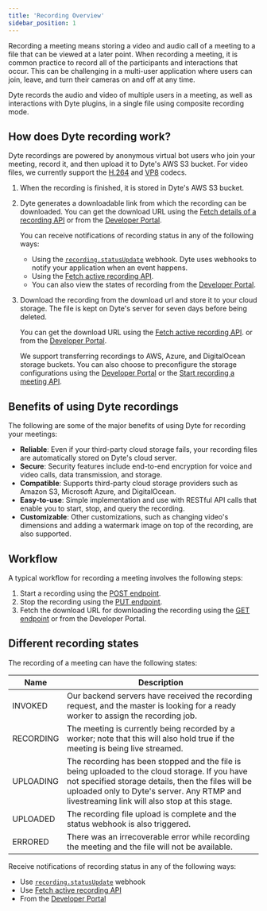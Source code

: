 ```yaml
---
title: 'Recording Overview'
sidebar_position: 1
---
```


Recording a meeting means storing a video and audio call of a meeting to a file
that can be viewed at a later point. When recording a meeting, it is common
practice to record all of the participants and interactions that occur. This can
be challenging in a multi-user application where users can join, leave, and turn
their cameras on and off at any time.

Dyte records the audio and video of multiple users in a meeting, as well as
interactions with Dyte plugins, in a single file using composite recording mode.

## How does Dyte recording work?

Dyte recordings are powered by anonymous virtual bot users who join your
meeting, record it, and then upload it to Dyte's AWS S3 bucket. For video files,
we currently support the
[H.264](https://en.wikipedia.org/wiki/Advanced_Video_Coding) and
[VP8](https://en.wikipedia.org/wiki/VP8) codecs.

1. When the recording is finished, it is stored in Dyte's AWS S3 bucket.
2. Dyte generates a downloadable link from which the recording can be
   downloaded. You can get the download URL using the
   [Fetch details of a recording API](/api?v=v2#/operations/get_one_recording)
   or from the [Developer Portal](https://dev.dyte.io/).

   You can receive notifications of recording status in any of the following
   ways:

   - Using the
     [`recording.statusUpdate`](/guides-v2/webhooks/webhook-events#recordingstatusupdate)
     webhook. Dyte uses webhooks to notify your application when an event
     happens.
   - Using the
     [Fetch active recording API](/api?v=v2#/operations/get_active_recording).
   - You can also view the states of recording from the
     [Developer Portal](https://dev.dyte.io/).

3. Download the recording from the download url and store it to your cloud
   storage. The file is kept on Dyte's server for seven days before being
   deleted.

   You can get the download URL using the
   [Fetch active recording API](/api?v=v2#/operations/get_active_recording). or
   from the [Developer Portal](https://dev.dyte.io/).

   We support transferring recordings to AWS, Azure, and DigitalOcean storage
   buckets. You can also choose to preconfigure the storage configurations using
   the [Developer Portal](https://dev.dyte.io/) or the
   [Start recording a meeting API](/api/?v=v2#/operations/start_recording).

## Benefits of using Dyte recordings

The following are some of the major benefits of using Dyte for recording your
meetings:

- **Reliable**: Even if your third-party cloud storage fails, your recording
  files are automatically stored on Dyte's cloud server.
- **Secure**: Security features include end-to-end encryption for voice and
  video calls, data transmission, and storage.
- **Compatible**: Supports third-party cloud storage providers such as Amazon
  S3, Microsoft Azure, and DigitalOcean.
- **Easy-to-use**: Simple implementation and use with RESTful API calls that
  enable you to start, stop, and query the recording.
- **Customizable**: Other customizations, such as changing video's dimensions
  and adding a watermark image on top of the recording, are also supported.

## Workflow

A typical workflow for recording a meeting involves the following steps:

1. Start a recording using the
   [POST endpoint](/api/?v=v2#/operations/start_recording).
2. Stop the recording using the
   [PUT endpoint](/api/?v=v2#/operations/stop_recording).
3. Fetch the download URL for downloading the recording using the
   [GET endpoint](/api/?v=v2#/operations/get_one_recording) or from the
   Developer Portal.

## Different recording states

The recording of a meeting can have the following states:

| Name      | Description                                                                                                                                                                                                                                         |
| --------- | --------------------------------------------------------------------------------------------------------------------------------------------------------------------------------------------------------------------------------------------------- |
| INVOKED   | Our backend servers have received the recording request, and the master is looking for a ready worker to assign the recording job.                                                                                                                  |
| RECORDING | The meeting is currently being recorded by a worker; note that this will also hold true if the meeting is being live streamed.                                                                                                                      |
| UPLOADING | The recording has been stopped and the file is being uploaded to the cloud storage. If you have not specified storage details, then the files will be uploaded only to Dyte's server. Any RTMP and livestreaming link will also stop at this stage. |
| UPLOADED  | The recording file upload is complete and the status webhook is also triggered.                                                                                                                                                                     |
| ERRORED   | There was an irrecoverable error while recording the meeting and the file will not be available.                                                                                                                                                    |

Receive notifications of recording status in any of the following ways:

- Use
  [`recording.statusUpdate`](/guides-v2/webhooks/webhook-events#recordingstatusupdate)
  webhook
- Use [Fetch active recording API](/api?v=v2#/operations/get_active_recording)
- From the [Developer Portal](https://dev.dyte.io/)
